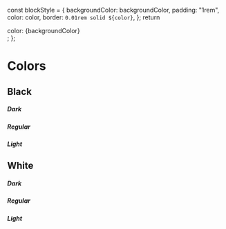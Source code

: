 
  const blockStyle = {
    backgroundColor: backgroundColor,
    padding: "1rem",
    color: color,
    border: `0.01rem solid ${color}`,
  };
  return <div style={blockStyle}>color: {backgroundColor}</div>;
};

<Meta title="Styleguide/Colors" />

# Colors

## Black

##### Dark

<ColorBlock backgroundColor={colors.black.dark} color={colors.white.light} />

##### Regular

<ColorBlock backgroundColor={colors.black.regular} color={colors.white.light} />

##### Light

<ColorBlock backgroundColor={colors.black.light} color={colors.white.light} />

## White

##### Dark

<ColorBlock backgroundColor={colors.white.dark} color={colors.black.dark} />

##### Regular

<ColorBlock backgroundColor={colors.white.regular} color={colors.black.dark} />

##### Light

<ColorBlock backgroundColor={colors.white.light} color={colors.black.dark} />

